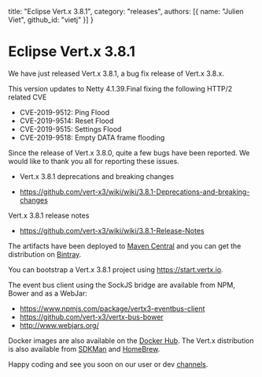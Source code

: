  title: "Eclipse Vert.x 3.8.1",
  category: "releases",
  authors: [{
    name: "Julien Viet",
    github_id: "vietj"
  }]
}

# Eclipse Vert.x 3.8.1

We have just released Vert.x 3.8.1, a bug fix release of Vert.x 3.8.x.

This version updates to Netty 4.1.39.Final fixing the following HTTP/2 related CVE

- CVE-2019-9512: Ping Flood
- CVE-2019-9514: Reset Flood
- CVE-2019-9515: Settings Flood
- CVE-2019-9518: Empty DATA frame flooding

Since the release of Vert.x 3.8.0, quite a few bugs have been reported. We would like to thank you all for reporting these issues.

* Vert.x 3.8.1 deprecations and breaking changes

* https://github.com/vert-x3/wiki/wiki/3.8.1-Deprecations-and-breaking-changes

Vert.x 3.8.1 release notes

* https://github.com/vert-x3/wiki/wiki/3.8.1-Release-Notes

The artifacts have been deployed to [Maven Central](http://search.maven.org/#search%7Cga%7C1%7Cg%3A%22io.vertx%22%20AND%20v%3A%223.8.1%22) and you can get the distribution on [Bintray](https://bintray.com/vertx/downloads/distribution/3.8.1/view).

You can bootstrap a Vert.x 3.8.1 project using https://start.vertx.io.

The event bus client using the SockJS bridge are available from NPM, Bower and as a WebJar:

* https://www.npmjs.com/package/vertx3-eventbus-client
* https://github.com/vert-x3/vertx-bus-bower
* http://www.webjars.org/

Docker images are also available on the [Docker Hub](https://hub.docker.com/u/vertx/). The Vert.x distribution is also available from [SDKMan](http://sdkman.io/index.html) and [HomeBrew](http://brew.sh/).

Happy coding and see you soon on our user or dev [channels](https://vertx.io/community).
